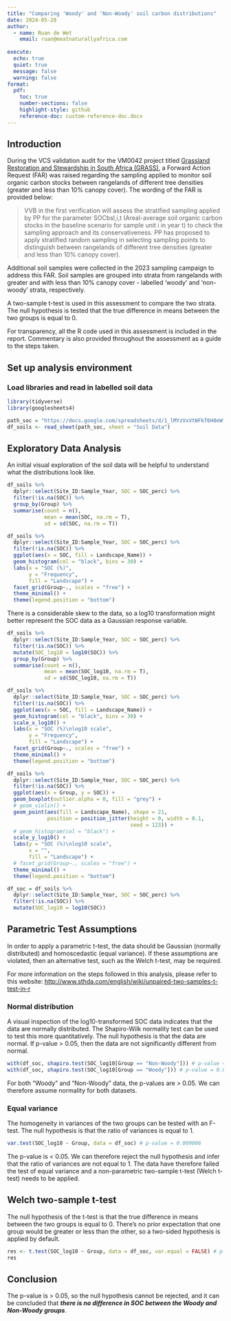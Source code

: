 ```yaml
---
title: "Comparing 'Woody' and 'Non-Woody' soil carbon distributions"
date: 2024-05-28
author:
  - name: Ruan de Wet
    email: ruan@meatnaturallyafrica.com
  
execute:
  echo: true
  quiet: true
  message: false
  warning: false
format:
  pdf:
    toc: true
    number-sections: false
    highlight-style: github
    reference-doc: custom-reference-doc.docx
---
```


## Introduction

During the VCS validation audit for the VM0042 project titled [Grassland Restoration and Stewardship in South Africa (GRASS)](https://registry.verra.org/app/projectDetail/VCS/2349), a Forward Action Request (FAR) was raised regarding the sampling applied to monitor soil organic carbon stocks between rangelands of different tree densities (greater and less than 10% canopy cover). The wording of the FAR is provided below:

> VVB in the first verification will assess the stratified sampling applied by PP for the parameter SOCbsl,i,t (Areal-average soil organic carbon stocks in the baseline scenario for sample unit i in year t) to check the sampling approach and its conservativeness. PP has proposed to apply stratified random sampling in selecting sampling points to distinguish between rangelands of different tree densities (greater and less than 10% canopy cover).

Additional soil samples were collected in the 2023 sampling campaign to address this FAR. Soil samples are grouped into strata from rangelands with greater and with less than 10% canopy cover - labelled 'woody' and 'non-woody' strata, respectively.

A two-sample t-test is used in this assessment to compare the two strata. The null hypothesis is tested that the true difference in means between the two groups is equal to 0.

For transparency, all the R code used in this assessment is included in the report. Commentary is also provided throughout the assessment as a guide to the steps taken.

## Set up analysis environment

### Load libraries and read in labelled soil data

```r

library(tidyverse)
library(googlesheets4)

```

```r

path_soc = "https://docs.google.com/spreadsheets/d/1_lMYzVxVtWFkT6H0eWf3f3STEHRBY8a8DzvZ0KAHrWE/edit#gid=0"
df_soils <- read_sheet(path_soc, sheet = "Soil Data")

```

## Exploratory Data Analysis

An initial visual exploration of the soil data will be helpful to understand what the distributions look like.

```r

df_soils %>% 
  dplyr::select(Site_ID:Sample_Year, SOC = SOC_perc) %>%
  filter(!is.na(SOC)) %>%
  group_by(Group) %>%
  summarise(count = n(),
            mean = mean(SOC, na.rm = T),
            sd = sd(SOC, na.rm = T))

df_soils %>% 
  dplyr::select(Site_ID:Sample_Year, SOC = SOC_perc) %>%
  filter(!is.na(SOC)) %>%
  ggplot(aes(x = SOC, fill = Landscape_Name)) +
  geom_histogram(col = "black", bins = 30) +
  labs(x = "SOC (%)",
       y = "Frequency",
       fill = "Landscape") +
  facet_grid(Group~., scales = "free") +
  theme_minimal() +
  theme(legend.position = "bottom")

```

There is a considerable skew to the data, so a log10 transformation might better represent the SOC data as a Gaussian response variable.

```r

df_soils %>% 
  dplyr::select(Site_ID:Sample_Year, SOC = SOC_perc) %>%
  filter(!is.na(SOC)) %>%
  mutate(SOC_log10 = log10(SOC)) %>%
  group_by(Group) %>%
  summarise(count = n(),
            mean = mean(SOC_log10, na.rm = T),
            sd = sd(SOC_log10, na.rm = T))

df_soils %>% 
  dplyr::select(Site_ID:Sample_Year, SOC = SOC_perc) %>%
  filter(!is.na(SOC)) %>%
  ggplot(aes(x = SOC, fill = Landscape_Name)) +
  geom_histogram(col = "black", bins = 30) +
  scale_x_log10() +
  labs(x = "SOC (%)\nlog10 scale",
       y = "Frequency",
       fill = "Landscape") +
  facet_grid(Group~., scales = "free") +
  theme_minimal() +
  theme(legend.position = "bottom")

df_soils %>% 
  dplyr::select(Site_ID:Sample_Year, SOC = SOC_perc) %>%
  filter(!is.na(SOC)) %>%
  ggplot(aes(x = Group, y = SOC)) +
  geom_boxplot(outlier.alpha = 0, fill = "grey") +
  # geom_violin() +
  geom_point(aes(fill = Landscape_Name), shape = 21, 
             position = position_jitter(height = 0, width = 0.1, 
                                        seed = 123)) +
  # geom_histogram(col = "black") +
  scale_y_log10() +
  labs(y = "SOC (%)\nlog10 scale",
       x = "",
       fill = "Landscape") +
  # facet_grid(Group~., scales = "free") +
  theme_minimal() +
  theme(legend.position = "bottom")

```

```r

df_soc = df_soils %>% 
  dplyr::select(Site_ID:Sample_Year, SOC = SOC_perc) %>%
  filter(!is.na(SOC)) %>%
  mutate(SOC_log10 = log10(SOC))

```

## Parametric Test Assumptions

In order to apply a parametric t-test, the data should be Gaussian (normally distributed) and homoscedastic (equal variance). If these assumptions are violated, then an alternative test, such as the Welch t-test, may be required.

For more information on the steps followed in this analysis, please refer to this website: <http://www.sthda.com/english/wiki/unpaired-two-samples-t-test-in-r>

### Normal distribution

A visual inspection of the log10-transformed SOC data indicates that the data are normally distributed. The Shapiro-Wilk normality test can be used to test this more quantitatively. The null hypothesis is that the data are normal. If p-value \> 0.05, then the data are not significantly different from normal.

```r

with(df_soc, shapiro.test(SOC_log10[Group == "Non-Woody"])) # p-value = 0.0665
with(df_soc, shapiro.test(SOC_log10[Group == "Woody"])) # p-value = 0.07873

```

For both "Woody" and "Non-Woody" data, the p-values are \> 0.05. We can therefore assume normality for both datasets.

### Equal variance

The homogeneity in variances of the two groups can be tested with an F-test. The null hypothesis is that the ratio of variances is equal to 1.

```r

var.test(SOC_log10 ~ Group, data = df_soc) # p-value = 0.009006

```

The p-value is \< 0.05. We can therefore reject the null hypothesis and infer that the ratio of variances are not equal to 1. The data have therefore failed the test of equal variance and a non-parametric two-sample t-test (Welch t-test) needs to be applied.

## Welch two-sample t-test

The null hypothesis of the t-test is that the true difference in means between the two groups is equal to 0. There's no prior expectation that one group would be greater or less than the other, so a two-sided hypothesis is applied by default.

```r

res <- t.test(SOC_log10 ~ Group, data = df_soc, var.equal = FALSE) # p-value = 0.2579
res

```

## Conclusion

The p-value is \> 0.05, so the null hypothesis cannot be rejected, and it can be concluded that ***there is no difference in SOC between the Woody and Non-Woody groups***.
